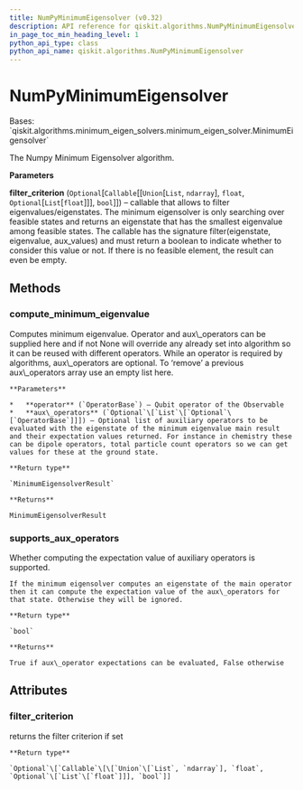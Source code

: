 ```yaml
---
title: NumPyMinimumEigensolver (v0.32)
description: API reference for qiskit.algorithms.NumPyMinimumEigensolver in qiskit v0.32
in_page_toc_min_heading_level: 1
python_api_type: class
python_api_name: qiskit.algorithms.NumPyMinimumEigensolver
---
```


# NumPyMinimumEigensolver

<Class id="qiskit.algorithms.NumPyMinimumEigensolver" isDedicatedPage={true} github="https://github.com/qiskit/qiskit/tree/stable/0.18/qiskit/algorithms/minimum_eigen_solvers/numpy_minimum_eigen_solver.py" signature="NumPyMinimumEigensolver(filter_criterion=None)" modifiers="class">
  Bases: `qiskit.algorithms.minimum_eigen_solvers.minimum_eigen_solver.MinimumEigensolver`

  The Numpy Minimum Eigensolver algorithm.

  **Parameters**

  **filter\_criterion** (`Optional`\[`Callable`\[\[`Union`\[`List`, `ndarray`], `float`, `Optional`\[`List`\[`float`]]], `bool`]]) – callable that allows to filter eigenvalues/eigenstates. The minimum eigensolver is only searching over feasible states and returns an eigenstate that has the smallest eigenvalue among feasible states. The callable has the signature filter(eigenstate, eigenvalue, aux\_values) and must return a boolean to indicate whether to consider this value or not. If there is no feasible element, the result can even be empty.

  ## Methods

  <span id="qiskit-algorithms-numpyminimumeigensolver-compute-minimum-eigenvalue" />

  ### compute\_minimum\_eigenvalue

  <Function id="qiskit.algorithms.NumPyMinimumEigensolver.compute_minimum_eigenvalue" signature="NumPyMinimumEigensolver.compute_minimum_eigenvalue(operator, aux_operators=None)">
    Computes minimum eigenvalue. Operator and aux\_operators can be supplied here and if not None will override any already set into algorithm so it can be reused with different operators. While an operator is required by algorithms, aux\_operators are optional. To ‘remove’ a previous aux\_operators array use an empty list here.

    **Parameters**

    *   **operator** (`OperatorBase`) – Qubit operator of the Observable
    *   **aux\_operators** (`Optional`\[`List`\[`Optional`\[`OperatorBase`]]]) – Optional list of auxiliary operators to be evaluated with the eigenstate of the minimum eigenvalue main result and their expectation values returned. For instance in chemistry these can be dipole operators, total particle count operators so we can get values for these at the ground state.

    **Return type**

    `MinimumEigensolverResult`

    **Returns**

    MinimumEigensolverResult
  </Function>

  <span id="qiskit-algorithms-numpyminimumeigensolver-supports-aux-operators" />

  ### supports\_aux\_operators

  <Function id="qiskit.algorithms.NumPyMinimumEigensolver.supports_aux_operators" signature="NumPyMinimumEigensolver.supports_aux_operators()" modifiers="classmethod">
    Whether computing the expectation value of auxiliary operators is supported.

    If the minimum eigensolver computes an eigenstate of the main operator then it can compute the expectation value of the aux\_operators for that state. Otherwise they will be ignored.

    **Return type**

    `bool`

    **Returns**

    True if aux\_operator expectations can be evaluated, False otherwise
  </Function>

  ## Attributes

  ### filter\_criterion

  <Attribute id="qiskit.algorithms.NumPyMinimumEigensolver.filter_criterion">
    returns the filter criterion if set

    **Return type**

    `Optional`\[`Callable`\[\[`Union`\[`List`, `ndarray`], `float`, `Optional`\[`List`\[`float`]]], `bool`]]
  </Attribute>
</Class>


